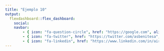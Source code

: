 ```yaml
---
title: "Ejemplo 10"
output:
  flexdashboard::flex_dashboard:
    social: 
    navbar:
        - { icon: "fa-question-circle", href: "https://google.com", align: right }
        - { icon: "fa-twitter", href: "https://twitter.com/asbenitesa", align: right}
        - { icon: "fa-linkedin", href: "https://www.linkedin.com/in/airam-bello-lopez-895a34220/", align: right}
---
```

